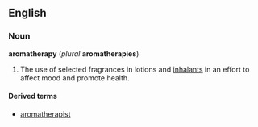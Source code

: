 {{wikipedia}}
==English==
===Noun===
''' aromatherapy''' (''plural'' ''' aromatherapies''')

# {{medicine}} The use of selected fragrances in lotions and [[inhalant]]s in an effort to affect mood and promote health.

====Derived terms====
*[[aromatherapist]]